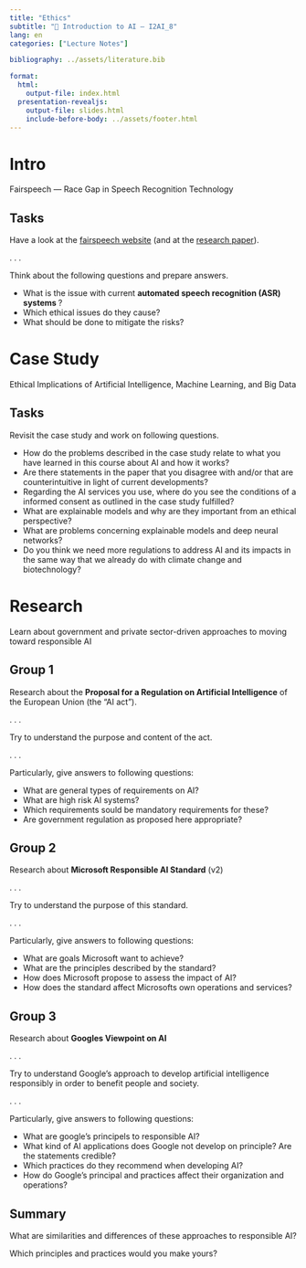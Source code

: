 ```yaml
---
title: "Ethics"
subtitle: "🧠 Introduction to AI — I2AI_8"
lang: en
categories: ["Lecture Notes"]

bibliography: ../assets/literature.bib

format: 
  html:
    output-file: index.html
  presentation-revealjs:
    output-file: slides.html
    include-before-body: ../assets/footer.html
---
```


# Intro {.vertical-center background-color="#0333ff" background-image="images/bg.jpeg"}

Fairspeech — Race Gap in Speech Recognition Technology


## Tasks

Have a look at the [fairspeech website](https://fairspeech.stanford.edu/) (and at the [research paper](https://www.pnas.org/doi/full/10.1073/pnas.1915768117)).

. . .

Think about the following questions and prepare answers.

:::{.incremental}
- What is the issue with current __automated speech recognition (ASR) systems __?
- Which ethical issues do they cause?
- What should be done to mitigate the risks?
:::

# Case Study {.vertical-center background-color="#0333ff" background-image="images/bg.jpeg"}

Ethical Implications of Artificial Intelligence, Machine Learning, and Big Data

## Tasks

Revisit the case study and work on following questions.

:::{.incremental}
- How do the problems described in the case study relate to what you have learned in this course about AI and how it works?
- Are there statements in the paper that you disagree with and/or that are counterintuitive in light of current developments?
- Regarding the AI services you use, where do you see the conditions of a informed consent as outlined in the case study fulfilled?
- What are explainable models and why are  they important from an ethical perspective?
- What are problems concerning explainable models and deep neural networks?
- Do you think we need more regulations to address AI and its impacts in the same way that we already do with climate change and biotechnology?
:::

# Research {.vertical-center background-color="#0333ff" background-image="images/bg.jpeg"}

Learn about government and private sector-driven approaches to moving toward responsible AI

## Group 1

Research about the __Proposal for a Regulation on Artificial Intelligence__ of the European Union (the "AI act").

. . .

Try to understand the purpose and content of the act.

. . .

Particularly, give answers to following questions:

:::{.incremental}
- What are general types of requirements on AI?
- What are high risk AI systems?
- Which requirements sould be mandatory requirements for these?
- Are government regulation as proposed here appropriate? 
:::

## Group 2

Research about __Microsoft Responsible AI Standard__ (v2)

. . . 

Try to understand the purpose of this standard.

. . .

Particularly, give answers to following questions:

:::{.incremental}
- What are goals Microsoft want to achieve?
- What are the principles described by the standard?
- How does Microsoft propose to assess the impact of AI?
- How does the standard affect Microsofts own operations and services?
:::

## Group 3

Research about __Googles Viewpoint on AI__

. . . 

Try to understand Google's approach to develop artificial intelligence responsibly in order to benefit people and society.

. . .

Particularly, give answers to following questions:

:::{.incremental}
- What are google's principels to responsible AI?
- What kind of AI applications does Google not develop on principle? Are the statements credible?
- Which practices do they recommend when developing AI?
- How do Google's principal and practices affect their organization and operations?
:::

## Summary

What are similarities and differences of these approaches to responsible AI?

Which principles and practices would you make yours?